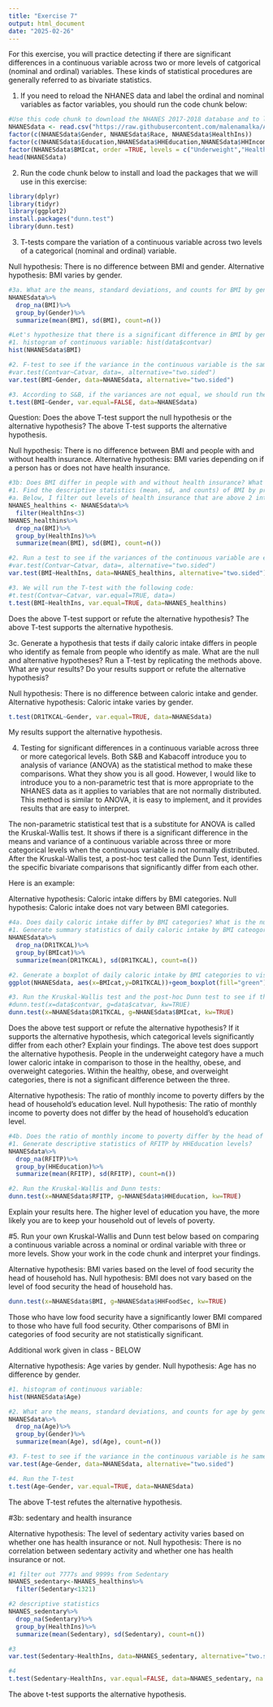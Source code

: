 ```yaml
---
title: "Exercise 7"
output: html_document
date: "2025-02-26"
---
```

For this exercise, you will practice detecting if there are significant differences in a continuous variable across two or more levels of catgorical (nominal and ordinal) variables. These kinds of statistical procedures are generally referred to as bivariate statistics.

1. If you need to reload the NHANES data and label the ordinal and nominal variables as factor variables, you should run the code chunk below:
```r
#Use this code chunk to download the NHANES 2017-2018 database and to label the nominal and ordinal variables as factor variables (if necessary):
NHANESdata <- read.csv("https://raw.githubusercontent.com/malenamalka/ANTH241-SP25/refs/heads/main/data/NHANES2017-28")
factor(c(NHANESdata$Gender, NHANESdata$Race, NHANESdata$HealthIns))
factor(c(NHANESdata$Education,NHANESdata$HHEducation,NHANESdata$HHIncome,NHANESdata$FeelBad,NHANESdata$HHFoodSec),order=TRUE)
factor(NHANESdata$BMIcat, order =TRUE, levels = c("Underweight","Healthy","Overweight","Obese"))
head(NHANESdata)
```

2. Run the code chunk below to install and load the packages that we will use in this exercise:
```r
library(dplyr)
library(tidyr)
library(ggplot2)
install.packages("dunn.test")
library(dunn.test)
```

3. T-tests compare the variation of a continuous variable across two levels of a categorical (nominal and ordinal) variable. 

Null hypothesis: There is no difference between BMI and gender.
Alternative hypothesis: BMI varies by gender.
```r
#3a. What are the means, standard deviations, and counts for BMI by gender?
NHANESdata%>%
  drop_na(BMI)%>%
  group_by(Gender)%>%
  summarize(mean(BMI), sd(BMI), count=n())

#Let's hypothesize that there is a significant difference in BMI by gender in the NHANES 2017-2018 sample. What is the null hypothesis? What is the alternative hypothesis? We will test this hypothesis using the method shown in S&B, section 7.1.2
#1. histogram of continuous variable: hist(data$contvar)
hist(NHANESdata$BMI)

#2. F-test to see if the variance in the continuous variable is the same for the different levels of the categorical variable: 
#var.test(Contvar~Catvar, data=, alternative="two.sided")
var.test(BMI~Gender, data=NHANESdata, alternative="two.sided")

#3. According to S&B, if the variances are not equal, we should run the T-test anyways: t.test(Contvar~Catvar, var.equal=FALSE, data=)
t.test(BMI~Gender, var.equal=FALSE, data=NHANESdata)
```
Question: Does the above T-test support the null hypothesis or the alternative hypothesis?
The above T-test supports the alternative hypothesis.

Null hypothesis: There is no difference between BMI and people with and without health insurance.
Alternative hypothesis: BMI varies depending on if a person has or does not have health insurance.
```r
#3b: Does BMI differ in people with and without health insurance? What is the null hypothesis? What is the alternative hypothesis?
#1. Find the descriptive statistics (mean, sd, and counts) of BMI by presence/absence of health insurance. 
#a. Below, I filter out levels of health insurance that are above 2 into a new database to ensure that the 7s and 9s are not part of the analysis.
NHANES_healthins <- NHANESdata%>%
  filter(HealthIns<3)
NHANES_healthins%>%
  drop_na(BMI)%>%
  group_by(HealthIns)%>%
  summarize(mean(BMI), sd(BMI), count=n())

#2. Run a test to see if the variances of the continuous variable are equal across different levels of the categorical variable:
#var.test(Contvar~Catvar, data=, alternative="two.sided")
var.test(BMI~HealthIns, data=NHANES_healthins, alternative="two.sided")

#3. We will run the T-test with the following code:
#t.test(Contvar~Catvar, var.equal=TRUE, data=)
t.test(BMI~HealthIns, var.equal=TRUE, data=NHANES_healthins)

```
Does the above T-test support or refute the alternative hypothesis?
The above T-test supports the alternative hypothesis.

3c. Generate a hypothesis that tests if daily caloric intake differs in people who identify as female from people who identify as male. What are the null and alternative hypotheses? Run a T-test by replicating the methods above. What are your results? Do your results support or refute the alternative hypothesis?

Null hypothesis: There is no difference between caloric intake and gender.
Alternative hypothesis: Caloric intake varies by gender.
```r
t.test(DR1TKCAL~Gender, var.equal=TRUE, data=NHANESdata)
```
My results support the alternative hypothesis.

4. Testing for significant differences in a continuous variable across three or more categorical levels. Both S&B and Kabacoff introduce you to analysis of variance (ANOVA) as the statistical method to make these comparisons. What they show you is all good. However, I would like to introduce you to a non-parametric test that is more appropriate to the NHANES data as it applies to variables that are not normally distributed. This method is similar to ANOVA, it is easy to implement, and it provides results that are easy to interpret. 

The non-parametric statistical test that is a substitute for ANOVA is called the Kruskal-Wallis test. It shows if there is a significant difference in the means and variance of a continuous variable across three or more categorical levels when the continuous variable is not normally distributed. After the Kruskal-Wallis test, a post-hoc test called the Dunn Test, identifies the specific bivariate comparisons that significantly differ from each other.

Here is an example:

Alternative hypothesis: Caloric intake differs by BMI categories.
Null hypothesis: Caloric intake does not vary between BMI categories.
```r
#4a. Does daily caloric intake differ by BMI categories? What is the null hypothesis? What is the alternative hypothesis?
#1. Generate summary statistics of daily caloric intake by BMI cateogories?
NHANESdata%>%
  drop_na(DR1TKCAL)%>%
  group_by(BMIcat)%>%
  summarize(mean(DR1TKCAL), sd(DR1TKCAL), count=n())

#2. Generate a boxplot of daily caloric intake by BMI categories to visualize the summary statistics
ggplot(NHANESdata, aes(x=BMIcat,y=DR1TKCAL))+geom_boxplot(fill="green")+labs(x="BMI category", y="calories consumed per day", title="Daily calories by BMIcat")

#3. Run the Kruskal-Wallis test and the post-hoc Dunn test to see if there are any significant differences in daily caloric intake by BMI categories. The code for the Kruskal-Wallis and Dunn test is: 
#dunn.test(x=data$contvar, g=data$catvar, kw=TRUE)
dunn.test(x=NHANESdata$DR1TKCAL, g=NHANESdata$BMIcat, kw=TRUE)

```
Does the above test support or refute the alternative hypothesis? If it supports the alternative hypothesis, which categorical levels significantly differ from each other? Explain your findings.
The above test does support the alternative hypothesis. People in the underweight category have a much lower caloric intake in comparison to those in the healthy, obese, and overweight categories. Within the healthy, obese, and overweight categories, there is not a significant difference between the three.

Alternative hypothesis: The ratio of monthly income to poverty differs by the head of household's education level.
Null hypothesis: The ratio of monthly income to poverty does not differ by the head of household's education level.
```r
#4b. Does the ratio of monthly income to poverty differ by the head of household's education level? What is the null hypothesis? What is the alternative hypothesis?
#1. Generate descriptive statistics of RFITP by HHEducation levels?
NHANESdata%>%
  drop_na(RFITP)%>%
  group_by(HHEducation)%>%
  summarize(mean(RFITP), sd(RFITP), count=n())

#2. Run the Kruskal-Wallis and Dunn tests:
dunn.test(x=NHANESdata$RFITP, g=NHANESdata$HHEducation, kw=TRUE)

```
Explain your results here.
The higher level of education you have, the more likely you are to keep your household out of levels of poverty.

#5. Run your own Kruskal-Wallis and Dunn test below based on comparing a continuous variable across a nominal or ordinal variable with three or more levels. Show your work in the code chunk and interpret your findings.

Alternative hypothesis: BMI varies based on the level of food security the head of household has.
Null hypothesis: BMI does not vary based on the level of food security the head of household has.
```r
dunn.test(x=NHANESdata$BMI, g=NHANESdata$HHFoodSec, kw=TRUE)
```
Those who have low food security have a significantly lower BMI compared to those who have full food security. Other comparisons of BMI in categories of food security are not statistically significant.

Additional work given in class - BELOW

Alternative hypothesis: Age varies by gender.
Null hypothesis: Age has no difference by gender.
```r
#1. histogram of continuous variable:
hist(NHANESdata$Age)

#2. What are the means, standard deviations, and counts for age by gender?
NHANESdata%>%
  drop_na(Age)%>%
  group_by(Gender)%>%
  summarize(mean(Age), sd(Age), count=n())

#3. F-test to see if the variance in the continuous variable is he same for the different levels of the categorical variable:
var.test(Age~Gender, data=NHANESdata, alternative="two.sided")

#4. Run the T-test
t.test(Age~Gender, var.equal=TRUE, data=NHANESdata)

```
The above T-test refutes the alternative hypothesis.

#3b: sedentary and health insurance

Alternative hypothesis: The level of sedentary activity varies based on whether one has health insurance or not.
Null hypothesis: There is no correlation between sedentary activity and whether one has health insurance or not.
```r
#1 filter out 7777s and 9999s from Sedentary
NHANES_sedentary<-NHANES_healthins%>%
  filter(Sedentary<1321)

#2 descriptive statistics
NHANES_sedentary%>%
  drop_na(Sedentary)%>%
  group_by(HealthIns)%>%
  summarize(mean(Sedentary), sd(Sedentary), count=n())

#3
var.test(Sedentary~HealthIns, data=NHANES_sedentary, alternative="two.sided")

#4
t.test(Sedentary~HealthIns, var.equal=FALSE, data=NHANES_sedentary, na.rm=TRUE)
```
The above t-test supports the alternative hypothesis.